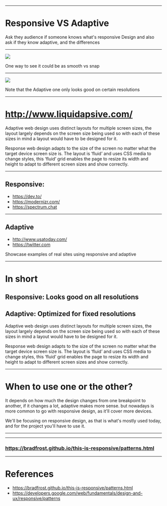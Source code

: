 



<WSlide3 title="Responsive Design Patterns" />

---

# Responsive VS Adaptive

<Notes>
  Ask they audience if someone knows what's responsive Design
  and also ask if they know adaptive, and the differences
</Notes>

---

![](./images/responsive_vs_adaptive_1.gif)

<Notes>
  One way to see it could be as smooth vs snap
</Notes>

---

![](./images/responsive_vs_adaptive_2.gif)

<Notes>
  Note that the Adaptive one only looks good
  on certain resolutions
</Notes>

---

# http://www.liquidapsive.com/

<Notes>
  Adaptive web design uses distinct layouts for multiple screen sizes,
  the layout largely depends on the screen size being used so with each
  of these sizes in mind a layout would have to be designed for it.

  Response web design adapts to the size of the screen no matter what
  the target device screen size is. The layout is ‘fluid’ and uses
  CSS media to change styles, this ‘fluid’ grid enables the page
  to resize its width and height to adapt to different screen
  sizes and show correctly.
</Notes>

---

## Responsive:
  * https://dev.to/
  * https://modernizr.com/
  * https://spectrum.chat

---

## Adaptive
* http://www.usatoday.com/
* https://twitter.com

<Notes>
  Showcase examples of real sites using responsive and adaptive
</Notes>

---

# In short

## Responsive: Looks good on all resolutions
## Adaptive: Optimized for fixed resolutions

<Notes>
  Adaptive web design uses distinct layouts for multiple screen sizes,
  the layout largely depends on the screen size being used so with each
  of these sizes in mind a layout would have to be designed for it.

  Response web design adapts to the size of the screen no matter what
  the target device screen size is. The layout is ‘fluid’ and uses
  CSS media to change styles, this ‘fluid’ grid enables the page
  to resize its width and height to adapt to different screen
  sizes and show correctly.
</Notes>

---

# When to use one or the other?

<Notes>
  It depends on how much the design changes from one breakpoint
  to another, if it changes a lot, adaptive makes more sense.
  but nowadays is more common to go with responsive design,
  as it'll cover more devices.

  We'll be focusing on responsive design, as that is
  what's mostly used today, and for the project you'll
  have to use it.
</Notes>

---

<WSlide3
  title="Questions ?"
/>

---

### https://bradfrost.github.io/this-is-responsive/patterns.html

---

# References

* https://bradfrost.github.io/this-is-responsive/patterns.html
* https://developers.google.com/web/fundamentals/design-and-ux/responsive/patterns
